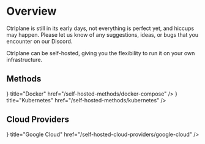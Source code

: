 # Overview

Ctrlplane is still in its early days, not everything is perfect yet, and hiccups
may happen. Please let us know of any suggestions, ideas, or bugs that you
encounter on our Discord.

Ctrlplane can be self-hosted, giving you the flexibility to run it on your own
infrastructure.

## Methods


<Cards>
  <Cards.Card
    icon={<SiDocker className="h-8 w-8" />}
    title="Docker"
    href="/self-hosted-methods/docker-compose"
  />
  <Cards.Card
    icon={<SiKubernetes className="h-8 w-8" />}
    title="Kubernetes"
    href="/self-hosted-methods/kubernetes"
  />
</Cards>

## Cloud Providers


<Cards>
  <Cards.Card
    icon={<SiGooglecloud className="h-8 w-8" />}
    title="Google Cloud"
    href="/self-hosted-cloud-providers/google-cloud"
  />
</Cards>
